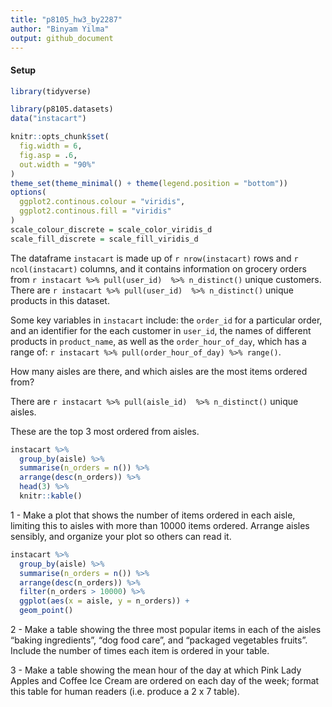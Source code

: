 ```yaml
---
title: "p8105_hw3_by2287"
author: "Binyam Yilma"
output: github_document
---
```


#### Setup

```r
library(tidyverse)

library(p8105.datasets)
data("instacart")

knitr::opts_chunk$set(
  fig.width = 6,
  fig.asp = .6, 
  out.width = "90%"
)
theme_set(theme_minimal() + theme(legend.position = "bottom"))
options(
  ggplot2.continous.colour = "viridis",
  ggplot2.continous.fill = "viridis"
)
scale_colour_discrete = scale_color_viridis_d
scale_fill_discrete = scale_fill_viridis_d
```



The dataframe `instacart` is made up of `r nrow(instacart)` rows and `r ncol(instacart)` columns, and it contains information on grocery orders from  `r instacart %>% pull(user_id)  %>% n_distinct()` unique customers.
There are `r instacart %>% pull(user_id)  %>% n_distinct()` unique products in this dataset. 

Some key variables in `instacart` include: the `order_id` for a particular order, and an identifier for the each customer in `user_id`, the names of different products in `product_name`, as well as the `order_hour_of_day`, which has a range of: `r instacart %>% pull(order_hour_of_day) %>% range()`. 

How many aisles are there, and which aisles are the most items ordered from?

There are `r instacart %>% pull(aisle_id)  %>% n_distinct()` unique aisles. 

These are the top 3 most ordered from aisles. 
```r
instacart %>% 
  group_by(aisle) %>% 
  summarise(n_orders = n()) %>% 
  arrange(desc(n_orders)) %>% 
  head(3) %>% 
  knitr::kable()
```


1 - Make a plot that shows the number of items ordered in each aisle, limiting this to aisles with more than 10000 items ordered. Arrange aisles sensibly, and organize your plot so others can read it.

```r
instacart %>% 
  group_by(aisle) %>% 
  summarise(n_orders = n()) %>% 
  arrange(desc(n_orders)) %>% 
  filter(n_orders > 10000) %>% 
  ggplot(aes(x = aisle, y = n_orders)) + 
  geom_point()

```

2 - Make a table showing the three most popular items in each of the aisles “baking ingredients”, “dog food care”, and “packaged vegetables fruits”. Include the number of times each item is ordered in your table.


3 - Make a table showing the mean hour of the day at which Pink Lady Apples and Coffee Ice Cream are ordered on each day of the week; format this table for human readers (i.e. produce a 2 x 7 table).




